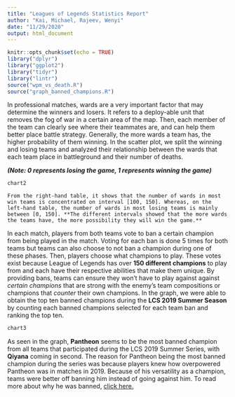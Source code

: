 ```yaml
---
title: "Leagues of Legends Statistics Report"
author: "Kai, Michael, Rajeev, Wenyi"
date: "11/29/2020"
output: html_document
---
```


```r
knitr::opts_chunk$set(echo = TRUE)
library("dplyr")
library("ggplot2")
library("tidyr")
library("lintr")
source("wpm_vs_death.R")
source("graph_banned_champions.R")
```
   In professional matches, wards are a very important factor that may determine the winners and losers. It refers to a deploy-able unit that removes the fog of war in a certain area of the map. Then, each member of the team can clearly see where their teammates are, and can help them better place battle strategy. Generally, the more wards a team has, the higher probability of them winning. In the scatter plot, we split the winning and losing teams and analyzed their relationship between the wards that each team place in battleground and their number of deaths. 
   
**_(Note: 0 represents losing the game, 1 represents winning the game)_**
   
```r
chart2
```
    From the right-hand table, it shows that the number of wards in most win teams is concentrated on interval [100, 150]. Whereas, on the left-hand table, the number of wards in most losing teams is mainly between [0, 150]. **The different intervals showed that the more wards the teams have, the more possibility they will win the game.**
    
  In each match, players from both teams vote to ban a certain champion from 
being played in the match. Voting for each ban is done 5 times for both teams 
but teams can also choose to not ban a champion during one of these phases. 
Then, players choose what champions to play. These votes exist because League of Legends 
has over **150 different champions** to play from and each have their respective 
abilities that make them unique. By providing bans, teams can ensure they won't 
have to play against against *certain champions* that are strong with the enemy's 
team compositions or champions that *counter* their own champions. In the graph, 
we were able to obtain the top ten banned champions during the 
**LCS 2019 Summer Season** by counting each banned champions selected for
each team ban and ranking the top ten.

```r
chart3
```

  As seen in the graph, **Pantheon** seems to be the most banned champion from
all teams that participated during the LCS 2019 Summer Series, with **Qiyana**
coming in second. The reason for Pantheon being the most banned champion during 
the series was because players knew how overpowered Pantheon was in matches in 
2019. Because of his versatility as a champion, teams were better off banning 
him instead of going against him. To read more about why he was banned, [click here.](https://www.invenglobal.com/articles/9417/worlds-2019-why-pantheon-was-banned-for-100-of-group-stage)